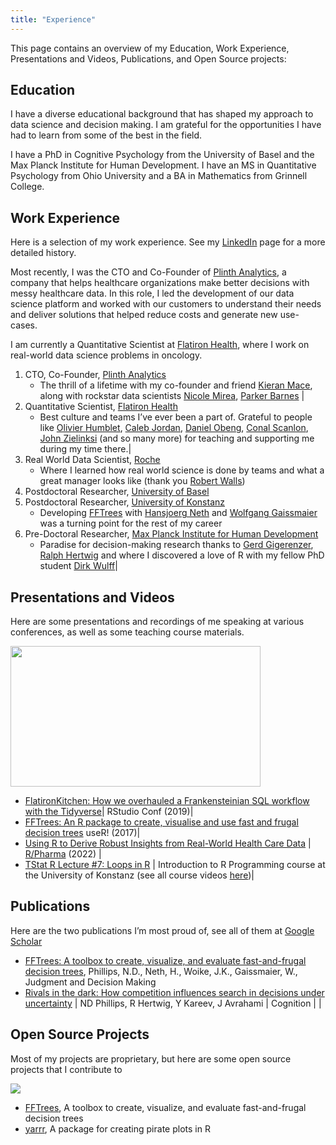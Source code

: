 ```yaml
---
title: "Experience"
---
```


This page contains an overview of my Education, Work Experience, Presentations and Videos, Publications, and Open Source projects:

## Education

I have a diverse educational background that has shaped my approach to data science and decision making. I am grateful for the opportunities I have had to learn from some of the best in the field.

I have a PhD in Cognitive Psychology from the University of Basel and the Max Planck Institute for Human Development. I have an MS in Quantitative Psychology from Ohio University and a BA in Mathematics from Grinnell College.

## Work Experience

Here is a selection of my work experience. See my [LinkedIn](https://www.linkedin.com/in/nathanieldphillips/) page for a more detailed history.

Most recently, I was the CTO and Co-Founder of [Plinth Analytics](https://www.plinth.co), a company that helps healthcare organizations make better decisions with messy healthcare data. In this role, I led the development of our data science platform and worked with our customers to understand their needs and deliver solutions that helped reduce costs and generate new use-cases.

I am currently a Quantitative Scientist at [Flatiron Health](https://www.flatiron.com), where I work on real-world data science problems in oncology.

1. CTO, Co-Founder, [Plinth Analytics](https://www.plinth.co)
    - The thrill of a lifetime with my co-founder and friend  [Kieran Mace](https://www.linkedin.com/in/kieranmace/), along with  rockstar data scientists [Nicole Mirea](https://www.linkedin.com/in/nimirea/), [Parker Barnes](https://www.linkedin.com/in/parker-barnes/) |
1. Quantitative Scientist, [Flatiron Health](https://www.flatiron.com)
    - Best culture and teams I've ever been a part of. Grateful to people like [Olivier Humblet](https://www.linkedin.com/in/ohumblet/), [Caleb Jordan](https://www.linkedin.com/in/caleb-jordan-92797565/), [Daniel Obeng](https://www.linkedin.com/in/daniel-obeng-8a0b932/), [Conal Scanlon](https://www.linkedin.com/in/conalscanlon/), [John Zielinksi](https://www.linkedin.com/in/john-zielinski/) (and so many more) for teaching and supporting me during my time there.|
1. Real World Data Scientist, [Roche](https://www.roche.com)
    - Where I learned how real world science is done by teams and what a great manager looks like (thank you [Robert Walls](https://www.linkedin.com/in/robert-walls-4406731/))
1. Postdoctoral Researcher, [University of Basel](https://www.unibas.ch)
1. Postdoctoral Researcher, [University of Konstanz](https://www.uni-konstanz.de/en/)
    - Developing [FFTrees](https://github.com/ndphillips/FFTrees) with [Hansjoerg Neth](https://www.spds.uni-konstanz.de/en/hans-neth) and [Wolfgang Gaissmaier](https://www.spds.uni-konstanz.de/en/node/1240) was a turning point for the rest of my career
1. Pre-Doctoral Researcher, [Max Planck Institute for Human Development](https://www.mpib-berlin.mpg.de/en)
    - Paradise for decision-making research thanks to [Gerd Gigerenzer](https://www.mpib-berlin.mpg.de/staff/gerd-gigerenzer), [Ralph Hertwig](https://www.mpib-berlin.mpg.de/staff/ralph-hertwig) and where I discovered a love of R with my fellow PhD student [Dirk Wulff](https://www.linkedin.com/in/dirk-wulff-723a7772/)|

## Presentations and Videos

Here are some presentations and recordings of me speaking at various conferences, as well as some teaching course materials.

<p><a href="https://posit.co/resources/videos/flatironkitchen-how-we-overhauled-a-frankensteinian-sql-workflow-with-the-tidyverse/?wvideo=7mp0kqqdte"><img src="https://embed-ssl.wistia.com/deliveries/11d7a43ff9a4bcaa41f76c93736f718d.jpg?image_play_button_size=2x&amp;image_crop_resized=960x540&amp;image_play_button=1&amp;image_play_button_color=4287c7e0" width="400" height="225" style="width: 400px; height: 225px;"></a></p><p><a href="https://posit.co/resources/videos/flatironkitchen-how-we-overhauled-a-frankensteinian-sql-workflow-with-the-tidyverse/?wvideo=7mp0kqqdte"></a></p>

- [FlatironKitchen: How we overhauled a Frankensteinian SQL workflow with the Tidyverse](https://posit.co/resources/videos/flatironkitchen-how-we-overhauled-a-frankensteinian-sql-workflow-with-the-tidyverse/)| RStudio Conf (2019)|
- [FFTrees: An R package to create, visualise and use fast and frugal decision trees](https://learn.microsoft.com/en-us/events/user-international-r-user-conferences-user-international-r-user-2017-conference/fftrees-r-package-to-create-visualise-use-fast-frugal-decision-trees)  useR! (2017)|
- [Using R to Derive Robust Insights from Real-World Health Care Data](https://www.youtube.com/watch?v=Ok4ARePys_E&ab_channel=RinPharma) | [R/Pharma](https://rinpharma.com/) (2022) |
- [TStat R Lecture #7: Loops in R](https://youtu.be/p7bJjOJoXLI) | Introduction to R Programming course at the University of Konstanz (see all course videos [here](https://www.youtube.com/playlist?list=PL9tt3I41HFS8-A8V82yicRIl0uSb9mwEU))|

## Publications

Here are the two publications I'm most proud of, see all of them at [Google Scholar](https://scholar.google.com/citations?user=ThWbpDQAAAAJ&hl=en)


- [FFTrees: A toolbox to create, visualize, and evaluate fast-and-frugal decision trees](https://scholar.google.com/citations?view_op=view_citation&hl=en&user=ThWbpDQAAAAJ&citation_for_view=ThWbpDQAAAAJ:9vf0nzSNQJEC), Phillips, N.D., Neth, H., Woike, J.K., Gaissmaier, W., Judgment and Decision Making
- [Rivals in the dark: How competition influences search in decisions under uncertainty](https://scholar.google.com/citations?view_op=view_citation&hl=en&user=ThWbpDQAAAAJ&citation_for_view=ThWbpDQAAAAJ:2osOgNQ5qMEC) | ND Phillips, R Hertwig, Y Kareev, J Avrahami | Cognition | |

## Open Source Projects

Most of my projects are proprietary, but here are some open source projects that I contribute to

![](https://github.com/ndphillips/FFTrees/raw/master/man/figures/README-example-heart-plot-1.png)

- [FFTrees](https://github.com/ndphillips/FFTrees), A toolbox to create, visualize, and evaluate fast-and-frugal decision trees 
- [yarrr](https://github.com/ndphillips/yarrr), A package for creating pirate plots in R

